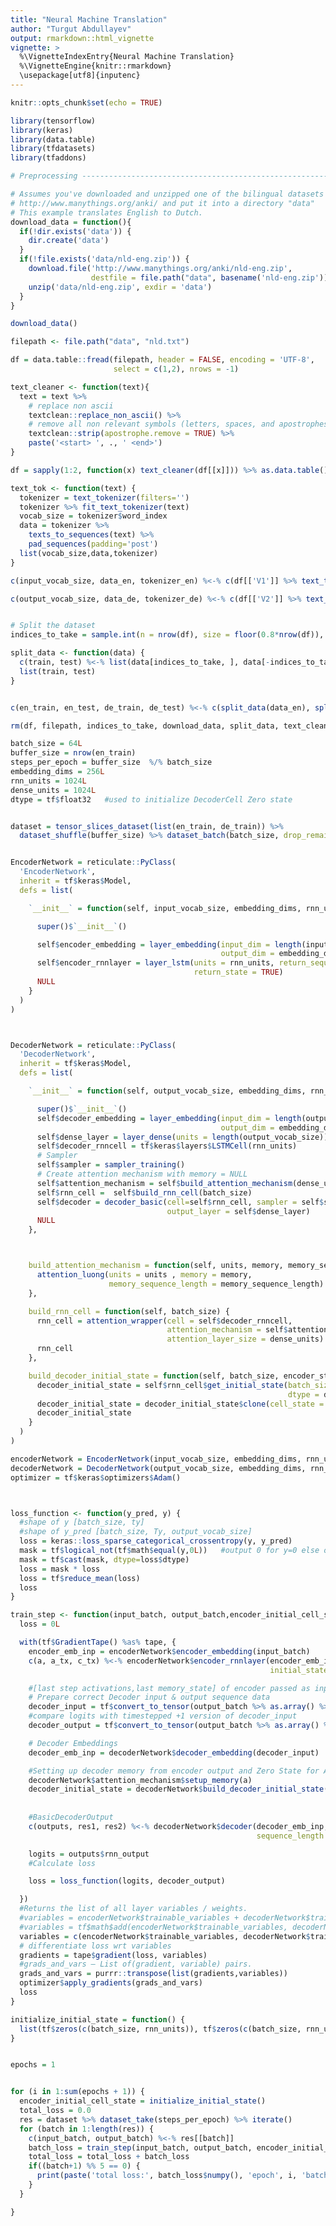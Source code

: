 ```yaml
---
title: "Neural Machine Translation"
author: "Turgut Abdullayev"
output: rmarkdown::html_vignette
vignette: >
  %\VignetteIndexEntry{Neural Machine Translation}
  %\VignetteEngine{knitr::rmarkdown}
  \usepackage[utf8]{inputenc}
---
```


```r
knitr::opts_chunk$set(echo = TRUE)
```


```r

library(tensorflow)
library(keras)
library(data.table)
library(tfdatasets)
library(tfaddons)

# Preprocessing -----------------------------------------------------------

# Assumes you've downloaded and unzipped one of the bilingual datasets offered at
# http://www.manythings.org/anki/ and put it into a directory "data"
# This example translates English to Dutch.
download_data = function(){
  if(!dir.exists('data')) {
    dir.create('data')
  }
  if(!file.exists('data/nld-eng.zip')) {
    download.file('http://www.manythings.org/anki/nld-eng.zip',
                  destfile = file.path("data", basename('nld-eng.zip')))
    unzip('data/nld-eng.zip', exdir = 'data')
  }
}

download_data()

filepath <- file.path("data", "nld.txt")

df = data.table::fread(filepath, header = FALSE, encoding = 'UTF-8',
                       select = c(1,2), nrows = -1)

text_cleaner <- function(text){
  text = text %>%
    # replace non ascii
    textclean::replace_non_ascii() %>%
    # remove all non relevant symbols (letters, spaces, and apostrophes are retained)
    textclean::strip(apostrophe.remove = TRUE) %>%
    paste('<start> ', ., ' <end>')
}

df = sapply(1:2, function(x) text_cleaner(df[[x]])) %>% as.data.table()

text_tok <- function(text) {
  tokenizer = text_tokenizer(filters='')
  tokenizer %>% fit_text_tokenizer(text)
  vocab_size = tokenizer$word_index
  data = tokenizer %>%
    texts_to_sequences(text) %>%
    pad_sequences(padding='post')
  list(vocab_size,data,tokenizer)
}

c(input_vocab_size, data_en, tokenizer_en) %<-% c(df[['V1']] %>% text_tok())

c(output_vocab_size, data_de, tokenizer_de) %<-% c(df[['V2']] %>% text_tok())


# Split the dataset
indices_to_take = sample.int(n = nrow(df), size = floor(0.8*nrow(df)), replace = FALSE)

split_data <- function(data) {
  c(train, test) %<-% list(data[indices_to_take, ], data[-indices_to_take, ] )
  list(train, test)
}


c(en_train, en_test, de_train, de_test) %<-% c(split_data(data_en), split_data(data_de))

rm(df, filepath, indices_to_take, download_data, split_data, text_cleaner, text_tok)

batch_size = 64L
buffer_size = nrow(en_train)
steps_per_epoch = buffer_size  %/% batch_size
embedding_dims = 256L
rnn_units = 1024L
dense_units = 1024L
dtype = tf$float32   #used to initialize DecoderCell Zero state


dataset = tensor_slices_dataset(list(en_train, de_train)) %>%
  dataset_shuffle(buffer_size) %>% dataset_batch(batch_size, drop_remainder = TRUE)


EncoderNetwork = reticulate::PyClass(
  'EncoderNetwork',
  inherit = tf$keras$Model,
  defs = list(

    `__init__` = function(self, input_vocab_size, embedding_dims, rnn_units) {

      super()$`__init__`()

      self$encoder_embedding = layer_embedding(input_dim = length(input_vocab_size),
                                               output_dim = embedding_dims)
      self$encoder_rnnlayer = layer_lstm(units = rnn_units, return_sequences = TRUE,
                                         return_state = TRUE)
      NULL
    }
  )
)



DecoderNetwork = reticulate::PyClass(
  'DecoderNetwork',
  inherit = tf$keras$Model,
  defs = list(

    `__init__` = function(self, output_vocab_size, embedding_dims, rnn_units) {

      super()$`__init__`()
      self$decoder_embedding = layer_embedding(input_dim = length(output_vocab_size),
                                               output_dim = embedding_dims)
      self$dense_layer = layer_dense(units = length(output_vocab_size))
      self$decoder_rnncell = tf$keras$layers$LSTMCell(rnn_units)
      # Sampler
      self$sampler = sampler_training()
      # Create attention mechanism with memory = NULL
      self$attention_mechanism = self$build_attention_mechanism(dense_units, NULL, c(rep(ncol(data_en), batch_size)))
      self$rnn_cell =  self$build_rnn_cell(batch_size)
      self$decoder = decoder_basic(cell=self$rnn_cell, sampler = self$sampler,
                                   output_layer = self$dense_layer)
      NULL
    },



    build_attention_mechanism = function(self, units, memory, memory_sequence_length) {
      attention_luong(units = units , memory = memory,
                      memory_sequence_length = memory_sequence_length)
    },

    build_rnn_cell = function(self, batch_size) {
      rnn_cell = attention_wrapper(cell = self$decoder_rnncell,
                                   attention_mechanism = self$attention_mechanism,
                                   attention_layer_size = dense_units)
      rnn_cell
    },

    build_decoder_initial_state = function(self, batch_size, encoder_state, dtype) {
      decoder_initial_state = self$rnn_cell$get_initial_state(batch_size = batch_size,
                                                              dtype = dtype)
      decoder_initial_state = decoder_initial_state$clone(cell_state = encoder_state)
      decoder_initial_state
    }
  )
)

encoderNetwork = EncoderNetwork(input_vocab_size, embedding_dims, rnn_units)
decoderNetwork = DecoderNetwork(output_vocab_size, embedding_dims, rnn_units)
optimizer = tf$keras$optimizers$Adam()



loss_function <- function(y_pred, y) {
  #shape of y [batch_size, ty]
  #shape of y_pred [batch_size, Ty, output_vocab_size]
  loss = keras::loss_sparse_categorical_crossentropy(y, y_pred)
  mask = tf$logical_not(tf$math$equal(y,0L))   #output 0 for y=0 else output 1
  mask = tf$cast(mask, dtype=loss$dtype)
  loss = mask * loss
  loss = tf$reduce_mean(loss)
  loss
}

train_step <- function(input_batch, output_batch,encoder_initial_cell_state) {
  loss = 0L

  with(tf$GradientTape() %as% tape, {
    encoder_emb_inp = encoderNetwork$encoder_embedding(input_batch)
    c(a, a_tx, c_tx) %<-% encoderNetwork$encoder_rnnlayer(encoder_emb_inp,
                                                          initial_state = encoder_initial_cell_state)

    #[last step activations,last memory_state] of encoder passed as input to decoder Network
    # Prepare correct Decoder input & output sequence data
    decoder_input = tf$convert_to_tensor(output_batch %>% as.array() %>% .[,1:45]) # ignore <end>
    #compare logits with timestepped +1 version of decoder_input
    decoder_output = tf$convert_to_tensor(output_batch %>% as.array() %>% .[,2:46]) #ignore <start>

    # Decoder Embeddings
    decoder_emb_inp = decoderNetwork$decoder_embedding(decoder_input)

    #Setting up decoder memory from encoder output and Zero State for AttentionWrapperState
    decoderNetwork$attention_mechanism$setup_memory(a)
    decoder_initial_state = decoderNetwork$build_decoder_initial_state(batch_size,
                                                                       encoder_state = list(a_tx, c_tx),
                                                                       dtype = tf$float32)
    #BasicDecoderOutput
    c(outputs, res1, res2) %<-% decoderNetwork$decoder(decoder_emb_inp,initial_state = decoder_initial_state,
                                                       sequence_length = c(rep(ncol(data_en) - 1L, batch_size)))

    logits = outputs$rnn_output
    #Calculate loss

    loss = loss_function(logits, decoder_output)

  })
  #Returns the list of all layer variables / weights.
  #variables = encoderNetwork$trainable_variables + decoderNetwork$trainable_variables
  #variables = tf$math$add(encoderNetwork$trainable_variables, decoderNetwork$trainable_variables)
  variables = c(encoderNetwork$trainable_variables, decoderNetwork$trainable_variables)
  # differentiate loss wrt variables
  gradients = tape$gradient(loss, variables)
  #grads_and_vars – List of(gradient, variable) pairs.
  grads_and_vars = purrr::transpose(list(gradients,variables))
  optimizer$apply_gradients(grads_and_vars)
  loss
}

initialize_initial_state = function() {
  list(tf$zeros(c(batch_size, rnn_units)), tf$zeros(c(batch_size, rnn_units)))
}


epochs = 1


for (i in 1:sum(epochs + 1)) {
  encoder_initial_cell_state = initialize_initial_state()
  total_loss = 0.0
  res = dataset %>% dataset_take(steps_per_epoch) %>% iterate()
  for (batch in 1:length(res)) {
    c(input_batch, output_batch) %<-% res[[batch]]
    batch_loss = train_step(input_batch, output_batch, encoder_initial_cell_state)
    total_loss = total_loss + batch_loss
    if((batch+1) %% 5 == 0) {
      print(paste('total loss:', batch_loss$numpy(), 'epoch', i, 'batch',batch+1))
    }
  }

}

```

